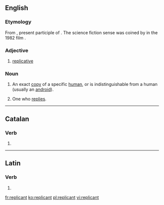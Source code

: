 ==English==
===Etymology===
From {{etyl|la|en}} {{m|la|replicāns}}, present participle of {{m|la|replicō}}. The science fiction sense was coined by {{w|David Peoples}} in the 1982 film ''{{w|Blade Runner}}''.
===Adjective===
{{en-adj}}

# [[replicative]]

===Noun===
{{en-noun}}

# {{context|science fiction|lang=en}} An exact [[copy]] of a specific [[human]], or is indistinguishable from a human (usually an [[android]]).
# {{context|archaic|lang=en}} One who [[reply|replies]].

----

==Catalan==

===Verb===
{{head|ca|verb form}}

# {{ca-verb form of|t=pres|m=ptc|replicar}}

----

==Latin==

===Verb===
{{la-verb-form|replicant}}

# {{inflection of|replicō||3|p|pres|actv|indc|lang=la}}

[[fr:replicant]]
[[ko:replicant]]
[[pl:replicant]]
[[vi:replicant]]